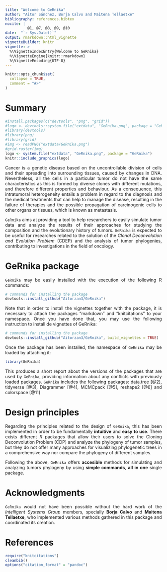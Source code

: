 ```yaml
---
title: "Welcome to GeRnika"
author: "Aitor Sánchez, Borja Calvo and Maitena Tellaetxe"
bibliography: references.bibtex
nocite: | 
          @1, @7, @8, @9, @10
date:  "`r Sys.Date()`"
output: rmarkdown::html_vignette
vignetteBuilder: knitr
vignette: >
  %\VignetteIndexEntry{Welcome to GeRnika}
  %\VignetteEngine{knitr::rmarkdown}
  %\VignetteEncoding{UTF-8}
---
```

<style>
body {
text-align: justify}
</style>

```r
knitr::opts_chunk$set(
  collapse = TRUE,
  comment = "#>"
)
```


# Summary
```r



#install.packages(c("devtools", "png", "grid"))
#logo <- devtools::system.file("extdata", "GeRnika.png", package = "GeRnika")
#library(devtools)
#library(png)
#library(grid)
#img <- readPNG("extdata/GeRnika.png")
#grid.raster(img)
logo <- system.file("extdata", "GeRnika.png", package = "GeRnika")
knitr::include_graphics(logo)
```


Cancer is a genetic disease based on the uncontrollable division of cells and their spreading into surrounding tissues, caused by changes in DNA. Nevertheless, all the cells in a particular tumor do not have the same characteristics as this is formed by diverse clones with different mutations, and therefore different properties and behaviour. As a consequence, this intratumoral heterogeneity entails a problem in regard to the diagnosis and the medical treatments that can help to manage the disease, resulting in the failure of therapies and the possible propagation of carcinogenic cells to other organs or tissues, which is known as metastasis. 

`GeRnika` aims at providing a tool to help researchers to easily simulate tumor data and analyze the results of their approaches for studying the composition and the evolutionary history of tumors. `GeRnika` is expected to be useful for researches related to the solution of the *Clonal Deconvolution and Evolution Problem* (CDEP) and the analysis of tumor phylogenies, contributing to investigations in the field of oncology.

# GeRnika package

`GeRnika` may be easily installed with the execution of the following R commands:

```r
# commands for installing the package
devtools::install_github("Aitorzan3/GeRnika")
```

Note that in order to install the vignettes together with the package, it is necessary to attach the packages "markdown" and "knitcitations" to your namespace. Once you have done that, you may use the following instruction to install de vignettes of GeRnika:

```r
# commands for installing the package
devtools::install_github("Aitorzan3/GeRnika", build_vignettes = TRUE)
```

Once the package has been installed, the namespace of `GeRnika` may be loaded by attaching it:


```r
library(GeRnika)
```

This produces a short report about the versions of the packages that are used by `GeRnika`, providing information about any conflicts with previously loaded packages. `GeRnika` includes the following packages: data.tree [@2], tidyverse [@3], Diagrammer [@4], MCMCpack [@5], reshape2 [@6] and colorspace [@11]

# Design principles
Regarding the principles related to the design of `GeRnika`, this has been implemented in order to be fundamentally **intuitive** and **easy to use**. There exists different *R* packages that allow their users to solve the Cloning Deconvolution Problem (CDP) and analyze the phylogeny of tumor samples, but they do not offer many approaches for visualizing phylogenetic trees in a comprehensive way nor compare the phylogeny of different samples. 

Following the above, `GeRnika` offers **accesible** methods for simulating and analyzing tumors phylogeny by using **simple commands**, **all in one** single package.

# Acknowledgments

`GeRnika` would not have been possible without the hard work of the *Intelligent Systems Group* members, specially **Borja Calvo** and **Maitena Tellaetxe**, who implemented various methods gathered in this package and coordinated its creation. 

# References

```r
require("knitcitations")
cleanbib()
options("citation_format" = "pandoc")
```


